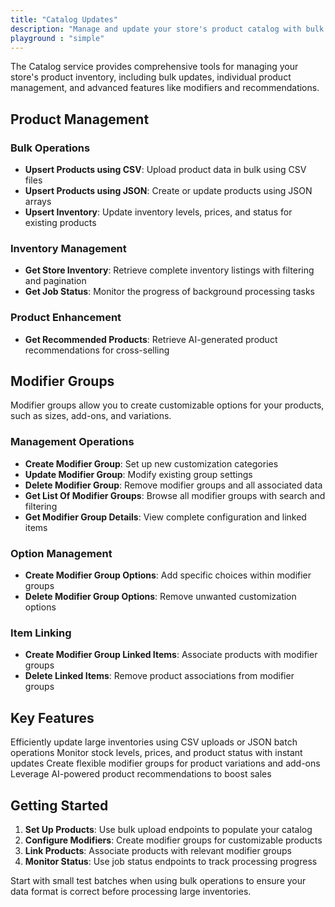 ---
title: "Catalog Updates"
description: "Manage and update your store's product catalog with bulk operations, inventory management, and product recommendations."
playground : "simple"
---

The Catalog service provides comprehensive tools for managing your store's product inventory, including bulk updates, individual product management, and advanced features like modifiers and recommendations.

## Product Management

### Bulk Operations
- **Upsert Products using CSV**: Upload product data in bulk using CSV files
- **Upsert Products using JSON**: Create or update products using JSON arrays
- **Upsert Inventory**: Update inventory levels, prices, and status for existing products

### Inventory Management
- **Get Store Inventory**: Retrieve complete inventory listings with filtering and pagination
- **Get Job Status**: Monitor the progress of background processing tasks

### Product Enhancement
- **Get Recommended Products**: Retrieve AI-generated product recommendations for cross-selling

## Modifier Groups

Modifier groups allow you to create customizable options for your products, such as sizes, add-ons, and variations.

### Management Operations
- **Create Modifier Group**: Set up new customization categories
- **Update Modifier Group**: Modify existing group settings
- **Delete Modifier Group**: Remove modifier groups and all associated data
- **Get List Of Modifier Groups**: Browse all modifier groups with search and filtering
- **Get Modifier Group Details**: View complete configuration and linked items

### Option Management
- **Create Modifier Group Options**: Add specific choices within modifier groups
- **Delete Modifier Group Options**: Remove unwanted customization options

### Item Linking
- **Create Modifier Group Linked Items**: Associate products with modifier groups
- **Delete Linked Items**: Remove product associations from modifier groups

## Key Features

<CardGroup cols={2}>
  <Card title="Bulk Processing" icon="upload">
    Efficiently update large inventories using CSV uploads or JSON batch operations
  </Card>
  
  <Card title="Real-time Inventory" icon="warehouse">
    Monitor stock levels, prices, and product status with instant updates
  </Card>
  
  <Card title="Product Customization" icon="sliders">
    Create flexible modifier groups for product variations and add-ons
  </Card>
  
  <Card title="Smart Recommendations" icon="brain">
    Leverage AI-powered product recommendations to boost sales
  </Card>
</CardGroup>

## Getting Started

1. **Set Up Products**: Use bulk upload endpoints to populate your catalog
2. **Configure Modifiers**: Create modifier groups for customizable products
3. **Link Products**: Associate products with relevant modifier groups
4. **Monitor Status**: Use job status endpoints to track processing progress

<Tip>
Start with small test batches when using bulk operations to ensure your data format is correct before processing large inventories.
</Tip>